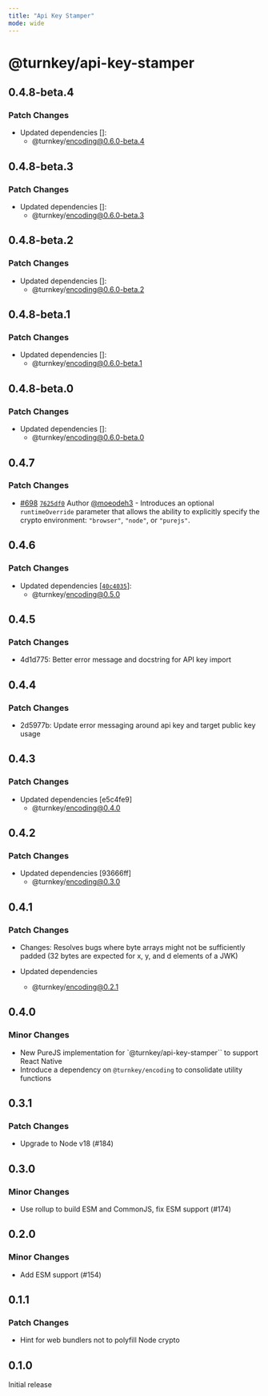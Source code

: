 ```yaml
---
title: "Api Key Stamper"
mode: wide
---
```


# @turnkey/api-key-stamper

## 0.4.8-beta.4

### Patch Changes

- Updated dependencies []:
  - @turnkey/encoding@0.6.0-beta.4

## 0.4.8-beta.3

### Patch Changes

- Updated dependencies []:
  - @turnkey/encoding@0.6.0-beta.3

## 0.4.8-beta.2

### Patch Changes

- Updated dependencies []:
  - @turnkey/encoding@0.6.0-beta.2

## 0.4.8-beta.1

### Patch Changes

- Updated dependencies []:
  - @turnkey/encoding@0.6.0-beta.1

## 0.4.8-beta.0

### Patch Changes

- Updated dependencies []:
  - @turnkey/encoding@0.6.0-beta.0

## 0.4.7

### Patch Changes

- [#698](https://github.com/tkhq/sdk/pull/698) [`7625df0`](https://github.com/tkhq/sdk/commit/7625df0538002c3455bd5862211210e38472e164) Author [@moeodeh3](https://github.com/moeodeh3) - Introduces an optional `runtimeOverride` parameter that allows the ability to explicitly specify the crypto environment: `"browser"`, `"node"`, or `"purejs"`.

## 0.4.6

### Patch Changes

- Updated dependencies [[`40c4035`](https://github.com/tkhq/sdk/commit/40c40359ec7096d0bca39ffc93e89361b3b11a1a)]:
  - @turnkey/encoding@0.5.0

## 0.4.5

### Patch Changes

- 4d1d775: Better error message and docstring for API key import

## 0.4.4

### Patch Changes

- 2d5977b: Update error messaging around api key and target public key usage

## 0.4.3

### Patch Changes

- Updated dependencies [e5c4fe9]
  - @turnkey/encoding@0.4.0

## 0.4.2

### Patch Changes

- Updated dependencies [93666ff]
  - @turnkey/encoding@0.3.0

## 0.4.1

### Patch Changes

- Changes: Resolves bugs where byte arrays might not be sufficiently padded (32 bytes are expected for x, y, and d elements of a JWK)

- Updated dependencies
  - @turnkey/encoding@0.2.1

## 0.4.0

### Minor Changes

- New PureJS implementation for `@turnkey/api-key-stamper`` to support React Native
- Introduce a dependency on `@turnkey/encoding` to consolidate utility functions

## 0.3.1

### Patch Changes

- Upgrade to Node v18 (#184)

## 0.3.0

### Minor Changes

- Use rollup to build ESM and CommonJS, fix ESM support (#174)

## 0.2.0

### Minor Changes

- Add ESM support (#154)

## 0.1.1

### Patch Changes

- Hint for web bundlers not to polyfill Node crypto

## 0.1.0

Initial release